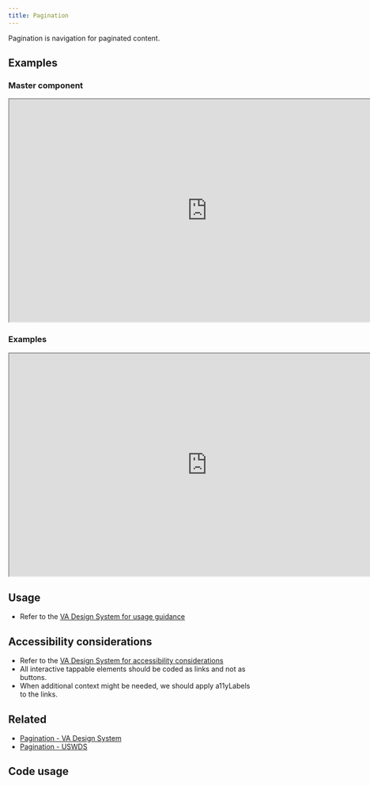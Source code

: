 ```yaml
---
title: Pagination
---
```



Pagination is navigation for paginated content.

## Examples

### Master component
<iframe width="800" height="450" title="Image of master component in Figma showing light and dark mode" src="https://www.figma.com/embed?embed_host=share&url=https%3A%2F%2Fwww.figma.com/file/QVLPB3eOunmKrgQOuOt0SU/%F0%9F%93%90-DesignLibrary2.0---VAMobile?type=design&node-id=16025-1995&mode=design&t=kmODZY3bkhNgpYY1-4" title="Image of master component in Figma showing light and dark mode" allowfullscreen></iframe>

### Examples
<iframe width="800" height="450" title="Image of component examples in Figma" src="https://www.figma.com/embed?embed_host=share&url=https%3A%2F%2Fwww.figma.com/file/QVLPB3eOunmKrgQOuOt0SU/%F0%9F%93%90-DesignLibrary2.0---VAMobile?type=design&node-id=16025-1996&mode=design&t=kmODZY3bkhNgpYY1-4" allowfullscreen></iframe>

## Usage
* Refer to the [VA Design System for usage guidance](https://design.va.gov/components/pagination#usage)

## Accessibility considerations
* Refer to the [VA Design System for accessibility considerations](https://design.va.gov/components/pagination#accessibility-considerations)
* All interactive tappable elements should be coded as links and not as buttons.
* When additional context might be needed, we should apply a11yLabels to the links.

## Related
* [Pagination - VA Design System](https://design.va.gov/components/pagination)
* [Pagination - USWDS](https://designsystem.digital.gov/components/pagination/)

## Code usage


<ComponentTopInfo componentName="Pagination" example={exampleString} codeString={PaginationString} />